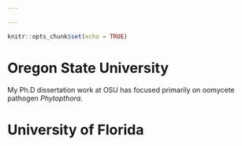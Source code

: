 ```yaml
---

---
```


```r
knitr::opts_chunk$set(echo = TRUE)
```


# **Oregon State University**

My Ph.D dissertation work at OSU has focused primarily on oomycete pathogen *Phytopthora*. 


# **University of Florida**

